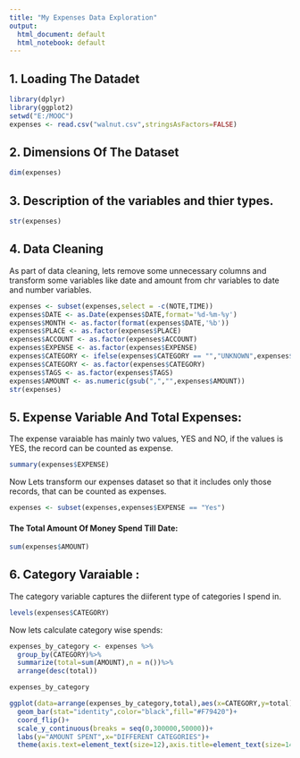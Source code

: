 ```yaml
---
title: "My Expenses Data Exploration"
output:
  html_document: default
  html_notebook: default
---
```

## 1. Loading The Datadet
```r
library(dplyr)
library(ggplot2)
setwd("E:/MOOC")
expenses <- read.csv("walnut.csv",stringsAsFactors=FALSE)
```

## 2. Dimensions Of The Dataset
```r
dim(expenses)
```

## 3. Description of the variables and thier types.
```r
str(expenses)
```

## 4. Data Cleaning 
As part of data cleaning, lets remove some unnecessary columns and transform some variables like date and amount from chr variables to date and number variables.  
```r
expenses <- subset(expenses,select = -c(NOTE,TIME))
expenses$DATE <- as.Date(expenses$DATE,format='%d-%m-%y')
expenses$MONTH <- as.factor(format(expenses$DATE,'%b'))
expenses$PLACE <- as.factor(expenses$PLACE)
expenses$ACCOUNT <- as.factor(expenses$ACCOUNT)
expenses$EXPENSE <- as.factor(expenses$EXPENSE)
expenses$CATEGORY <- ifelse(expenses$CATEGORY == "","UNKNOWN",expenses$CATEGORY)
expenses$CATEGORY <- as.factor(expenses$CATEGORY)
expenses$TAGS <- as.factor(expenses$TAGS)
expenses$AMOUNT <- as.numeric(gsub(",","",expenses$AMOUNT))
str(expenses)
```

## 5. Expense Variable And Total Expenses:
The expense varaiable has mainly two values, YES and NO, if the values is YES, the record can be counted as expense.
```r
summary(expenses$EXPENSE)
```
Now Lets transform our expenses dataset so that it includes only those records, that can be counted as expenses.
```r
expenses <- subset(expenses,expenses$EXPENSE == "Yes")
```
  
#### The Total Amount Of Money Spend Till Date:
```r
sum(expenses$AMOUNT)
```

## 6. Category Varaiable :
The category variable captures the diiferent type of categories I spend in.
```r
levels(expenses$CATEGORY)
```
Now lets calculate category wise spends:
```r

expenses_by_category <- expenses %>% 
  group_by(CATEGORY)%>%
  summarize(total=sum(AMOUNT),n = n())%>%
  arrange(desc(total))

expenses_by_category
```

```r
ggplot(data=arrange(expenses_by_category,total),aes(x=CATEGORY,y=total))+
  geom_bar(stat="identity",color="black",fill="#F79420")+
  coord_flip()+
  scale_y_continuous(breaks = seq(0,300000,50000))+
  labs(y="AMOUNT SPENT",x="DIFFERENT CATEGORIES")+
  theme(axis.text=element_text(size=12),axis.title=element_text(size=14,face="bold"))
```











